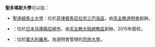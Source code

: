 '''聖多瑪斯大學'''可以指：

* [[聖道頓馬士大學|聖道頓馬士大學]]：位於[[菲律賓|菲律賓]][[馬尼拉|馬尼拉市]][[三巴洛區|三巴洛區]]，由[[天主教|天主教]][[道明會|道明會]]創辦。
* {{link-ja|聖多瑪斯大學 (日本)|聖トマス大学|聖多瑪斯大學}}：位於[[日本|日本]][[兵庫縣|兵庫縣]][[尼崎市|尼崎市]]，由[[天主教大阪總教區|天主教大阪總教區]]創辦。2015年廢校。
* {{link-en|宗座聖多瑪斯大學|Pontifical University of Saint Thomas Aquinas}}：位於[[義大利|義大利]][[羅馬|羅馬]]，為道明會管理的[[宗座大學|宗座大學]]。

{{Disambig|Cat=六字組織機構消歧義}}